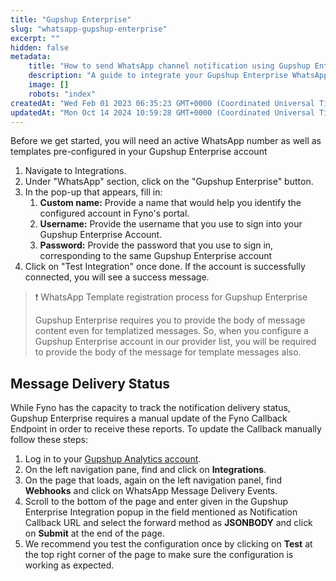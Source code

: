```yaml
---
title: "Gupshup Enterprise"
slug: "whatsapp-gupshup-enterprise"
excerpt: ""
hidden: false
metadata:
    title: "How to send WhatsApp channel notification using Gupshup Enterprise & Fyno | Help Document"
    description: "A guide to integrate your Gupshup Enterprise WhatsApp account into Fyno."
    image: []
    robots: "index"
createdAt: "Wed Feb 01 2023 06:35:23 GMT+0000 (Coordinated Universal Time)"
updatedAt: "Mon Oct 14 2024 10:59:28 GMT+0000 (Coordinated Universal Time)"
---
```


Before we get started, you will need an active WhatsApp number as well as templates pre-configured in your Gupshup Enterprise account

1. Navigate to Integrations.
2. Under "WhatsApp" section, click on the "Gupshup Enterprise" button.
3. In the pop-up that appears, fill in:
    1. **Custom name:** Provide a name that would help you identify the configured account in Fyno's portal.
    2. **Username:** Provide the username that you use to sign into your Gupshup Enterprise Account.
    3. **Password:** Provide the password that you use to sign in, corresponding to the same Gupshup Enterprise account
4. Click on "Test Integration" once done. If the account is successfully connected, you will see a success message.

> ❗️ WhatsApp Template registration process for Gupshup Enterprise
>
> Gupshup Enterprise requires you to provide the body of message content even for templatized messages. So, when you configure a Gupshup Enterprise account in our provider list, you will be required to provide the body of the message for template messages also.

## Message Delivery Status

While Fyno has the capacity to track the notification delivery status, Gupshup Enterprise requires a manual update of the Fyno Callback Endpoint in order to receive these reports. To update the Callback manually follow these steps:

1. Log in to your [Gupshup Analytics account](https://unify.smsgupshup.com/WhatsApp/Analytics/views/integration/webhooks/outbound/list).
2. On the left navigation pane, find and click on **Integrations**.
3. On the page that loads, again on the left navigation panel, find **Webhooks** and click on WhatsApp Message Delivery Events.
4. Scroll to the bottom of the page and enter given in the Gupshup Enterprise Integration popup in the field mentioned as Notification Callback URL and select the forward method as **JSONBODY** and click on **Submit** at the end of the page.
5. We recommend you test the configuration once by clicking on **Test** at the top right corner of the page to make sure the configuration is working as expected.

